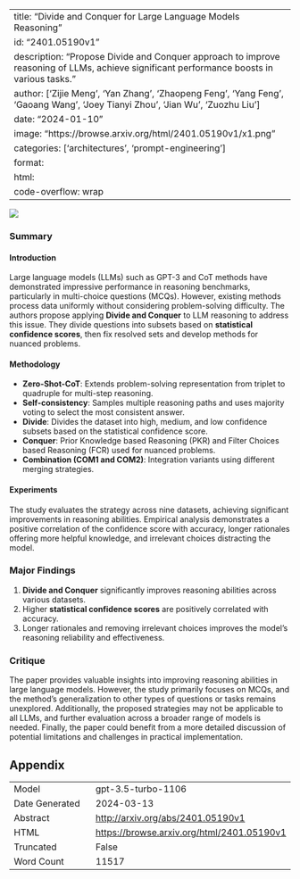
---
title: "Divide and Conquer for Large Language Models Reasoning"
id: "2401.05190v1"
description: "Propose Divide and Conquer approach to improve reasoning of LLMs, achieve significant performance boosts in various tasks."
author: ['Zijie Meng', 'Yan Zhang', 'Zhaopeng Feng', 'Yang Feng', 'Gaoang Wang', 'Joey Tianyi Zhou', 'Jian Wu', 'Zuozhu Liu']
date: "2024-01-10"
image: "https://browse.arxiv.org/html/2401.05190v1/x1.png"
categories: ['architectures', 'prompt-engineering']
format:
  html:
    code-overflow: wrap
---

![](https://browse.arxiv.org/html/2401.05190v1/x1.png)

### Summary 

#### Introduction 
Large language models (LLMs) such as GPT-3 and CoT methods have demonstrated impressive performance in reasoning benchmarks, particularly in multi-choice questions (MCQs). However, existing methods process data uniformly without considering problem-solving difficulty. The authors propose applying **Divide and Conquer** to LLM reasoning to address this issue. They divide questions into subsets based on **statistical confidence scores**, then fix resolved sets and develop methods for nuanced problems.

#### Methodology
- **Zero-Shot-CoT**: Extends problem-solving representation from triplet to quadruple for multi-step reasoning.
- **Self-consistency**: Samples multiple reasoning paths and uses majority voting to select the most consistent answer.
- **Divide**: Divides the dataset into high, medium, and low confidence subsets based on the statistical confidence score.
- **Conquer**: Prior Knowledge based Reasoning (PKR) and Filter Choices based Reasoning (FCR) used for nuanced problems.
- **Combination (COM1 and COM2)**: Integration variants using different merging strategies.

#### Experiments
The study evaluates the strategy across nine datasets, achieving significant improvements in reasoning abilities. Empirical analysis demonstrates a positive correlation of the confidence score with accuracy, longer rationales offering more helpful knowledge, and irrelevant choices distracting the model.

### Major Findings 
1. **Divide and Conquer** significantly improves reasoning abilities across various datasets.
2. Higher **statistical confidence scores** are positively correlated with accuracy.
3. Longer rationales and removing irrelevant choices improves the model's reasoning reliability and effectiveness.

### Critique 
The paper provides valuable insights into improving reasoning abilities in large language models. However, the study primarily focuses on MCQs, and the method's generalization to other types of questions or tasks remains unexplored. Additionally, the proposed strategies may not be applicable to all LLMs, and further evaluation across a broader range of models is needed. Finally, the paper could benefit from a more detailed discussion of potential limitations and challenges in practical implementation.

## Appendix

|          |          |
|----------|----------|
| Model     | gpt-3.5-turbo-1106       |
| Date Generated     | 2024-03-13       |
| Abstract | [http://arxiv.org/abs/2401.05190v1](http://arxiv.org/abs/2401.05190v1)        |
| HTML     | [https://browse.arxiv.org/html/2401.05190v1](https://browse.arxiv.org/html/2401.05190v1)       |
| Truncated       | False       |
| Word Count       | 11517       |